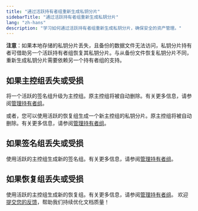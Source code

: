```yaml
---
title: "通过活跃持有者组重新生成私钥分片"
sidebarTitle: "通过活跃持有者组重新生成私钥分片"
lang: "zh-hans"
description: "学习如何通过活跃持有者组重新生成私钥分片，确保安全的资产管理。"
---
```


**注意**：如果本地存储的私钥分片丢失，且备份的数据文件无法访问，私钥分片持有者可借助另一个活跃持有者组恢复其私钥分片。与从备份文件恢复私钥分片不同，重新生成私钥分片需要依赖另一个持有者组的支持。

## 如果主控组丢失或受损

将一个活跃的签名组升级为主控组。原主控组将被自动删除。有关更多信息，请参阅[管理持有者组](/cn/portal/mpc-wallets/ocw/manage-key-share-groups)。

或者，您可以使用活跃的恢复组生成一个新主控组的私钥分片。原主控组将被自动删除。有关更多信息，请参阅[管理持有者组](/cn/portal/mpc-wallets/ocw/manage-key-share-groups)。

## 如果签名组丢失或受损

使用活跃的主控组生成新的签名组。有关更多信息，请参阅[管理持有者组](/cn/portal/mpc-wallets/ocw/manage-key-share-groups)。

## 如果恢复组丢失或受损

使用活跃的主控组生成新的恢复组。有关更多信息，请参阅[管理持有者组](/cn/portal/mpc-wallets/ocw/manage-key-share-groups)。
<Tip>欢迎[提交您的反馈](https://forms.zohopublic.com/cobo/form/DocumentFeedbackForm/formperma/QvLOhxJv1_JMsJ-1dleZ8Itb_7rzN-LtgvsDdxosoVI?referrername=manuals)，帮助我们持续优化文档质量！</Tip>